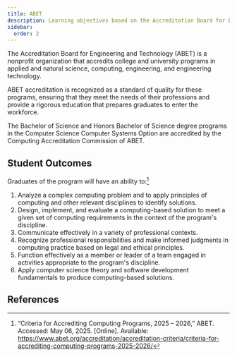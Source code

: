 ```yaml
---
title: ABET
description: Learning objectives based on the Accreditation Board for Engineering and Technology (ABET)
sidebar:
  order: 2
---
```


The Accreditation Board for Engineering and Technology (ABET) is a nonprofit organization that accredits college and university programs in applied and natural science, computing, engineering, and engineering technology.

ABET accreditation is recognized as a standard of quality for these programs, ensuring that they meet the needs of their professions and provide a rigorous education that prepares graduates to enter the workforce.

The Bachelor of Science and Honors Bachelor of Science degree programs in the Computer Science Computer Systems Option are accredited by the Computing Accreditation Commission of ABET.

## Student Outcomes

Graduates of the program will have an ability to:[^1]

1. Analyze a complex computing problem and to apply principles of computing and other relevant disciplines to identify solutions.
2. Design, implement, and evaluate a computing-based solution to meet a given set of computing requirements in the context of the program's discipline.
3. Communicate effectively in a variety of professional contexts.
4. Recognize professional responsibilities and make informed judgments in computing practice based on legal and ethical principles.
5. Function effectively as a member or leader of a team engaged in activities appropriate to the program's discipline.
6. Apply computer science theory and software development fundamentals to produce computing-based solutions.

## References

[^1]: “Criteria for Accrediting Computing Programs, 2025 – 2026,” ABET. Accessed: May 06, 2025. [Online]. Available: https://www.abet.org/accreditation/accreditation-criteria/criteria-for-accrediting-computing-programs-2025-2026/
